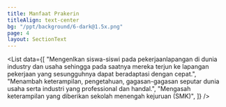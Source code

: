 ```yaml
---
title: Manfaat Prakerin
titleAlign: text-center
bg: "/ppt/background/6-dark@1.5x.png"
page: 4
layout: SectionText
---
```


<List
  data={[
    "Mengenlkan siswa-siswi pada pekerjaanlapangan di dunia industry dan usaha sehingga pada saatnya mereka terjun ke lapangan pekerjaan yang sesungguhnya dapat beradaptasi dengan cepat.",
    "Menambah keterampilan, pengetahuan, gagasan-gagasan seputar dunia usaha serta industri yang professional dan handal.",
    "Mengasah keterampilan yang diberikan sekolah menengah kejuruan (SMK)",
  ]}
/>
